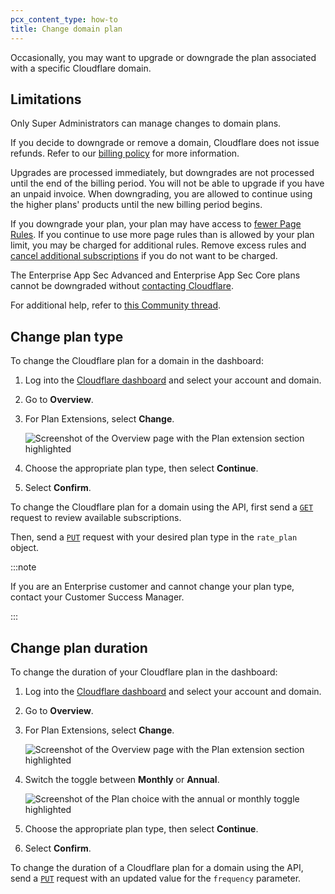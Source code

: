 ```yaml
---
pcx_content_type: how-to
title: Change domain plan
---
```



Occasionally, you may want to upgrade or downgrade the plan associated with a specific Cloudflare domain.

## Limitations

Only Super Administrators can manage changes to domain plans.

If you decide to downgrade or remove a domain, Cloudflare does not issue refunds. Refer to our [billing policy](/billing/billing-policy/) for more information.

Upgrades are processed immediately, but downgrades are not processed until the end of the billing period. You will not be able to upgrade if you have an unpaid invoice. When downgrading, you are allowed to continue using the higher plans' products until the new billing period begins.

If you downgrade your plan, your plan may have access to [fewer Page Rules](/rules/page-rules/). If you continue to use more page rules than is allowed by your plan limit, you may be charged for additional rules. Remove excess rules and [cancel additional subscriptions](/fundamentals/subscriptions-and-billing/cancel-subscription/) if you do not want to be charged.

The Enterprise App Sec Advanced and Enterprise App Sec Core plans cannot be downgraded without [contacting Cloudflare](/support/contacting-cloudflare-support/).

For additional help, refer to [this Community thread](https://community.cloudflare.com/t/communitytip-page-rules-best-practices-when-downgrading-pro-to-free/305725).

## Change plan type

<Tabs syncKey="dashPlusAPI"> <TabItem label="Dashboard">

To change the Cloudflare plan for a domain in the dashboard:

1. Log into the [Cloudflare dashboard](https://dash.cloudflare.com) and select your account and domain.

2. Go to **Overview**.

3. For Plan Extensions, select **Change**.

   ![Screenshot of the Overview page with the Plan extension section highlighted](~/assets/images/fundamentals/get-started/change-plan.png)

4. Choose the appropriate plan type, then select **Continue**.

5. Select **Confirm**.

</TabItem> <TabItem label="API">

To change the Cloudflare plan for a domain using the API, first send a [`GET`](/api/resources/zones/subresources/plans/methods/list/) request to review available subscriptions.

Then, send a [`PUT`](/api/resources/zones/subresources/subscriptions/methods/update/) request with your desired plan type in the `rate_plan` object.

</TabItem> </Tabs>

:::note

If you are an Enterprise customer and cannot change your plan type, contact your Customer Success Manager.

:::

## Change plan duration

<Tabs syncKey="dashPlusAPI"> <TabItem label="Dashboard">

To change the duration of your Cloudflare plan in the dashboard:

1. Log into the [Cloudflare dashboard](https://dash.cloudflare.com) and select your account and domain.

2. Go to **Overview**.

3. For Plan Extensions, select **Change**.

   ![Screenshot of the Overview page with the Plan extension section highlighted](~/assets/images/fundamentals/get-started/change-plan.png)

4. Switch the toggle between **Monthly** or **Annual**.

   ![Screenshot of the Plan choice with the annual or monthly toggle highlighted](~/assets/images/fundamentals/get-started/plan-duration.png)

5. Choose the appropriate plan type, then select **Continue**.

6. Select **Confirm**.

</TabItem> <TabItem label="API">

To change the duration of a Cloudflare plan for a domain using the API, send a [`PUT`](/api/resources/zones/subresources/subscriptions/methods/update/) request with an updated value for the `frequency` parameter.

</TabItem> </Tabs>
